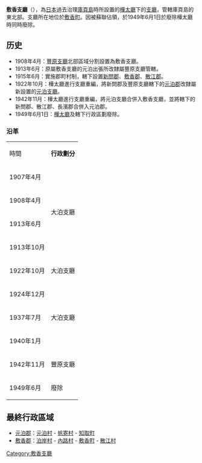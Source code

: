 {{日本支廳 (廢除)|
支廳=敷香支廳|
都道府縣=樺太廳|
日文原名=敷香支庁|
平假名=しくかしちょう|
羅馬字拼音=Shikuka-shicho|
廢除時間=1949年6月1日|
廢除理由=遭[[蘇聯|蘇聯]]佔領，日本放棄主權|
廢除時處置=|
編號=|
面積=|
人口=|
市=|
郡=2|
町=2|
村=5|
統計時間=|
郵遞區號=|
所在地=敷香郡敷香町|
電話號碼=|
外部連結=|
經度=|
緯度=|
地圖=|
}}
'''敷香支廳'''（{{jpn|j=敷香支庁|kyu=敷香支廳|hg=しくかしちょう|rm=Shikuka shichō|f=y}}），為[[日本|日本]]過去治理[[庫頁島|庫頁島]]時所設置的[[樺太廳|樺太廳]]下的[[支廳|支廳]]，管轄庫頁島的東北部。支廳所在地位於[[敷香町|敷香町]]。因被蘇聯佔領，於1949年6月1日於廢除樺太廳時同時廢除。

== 历史 ==
*1908年4月：[[豐原支廳|豐原支廳]]北部區域分割設置為敷香支廳。
*1913年6月：原屬敷香支廳的元泊出張所改隸屬豐原支廳管轄。
*1915年6月：實施郡町村制，轄下設置[[新問郡|新問郡]]、[[敷香郡|敷香郡]]、[[散江郡|散江郡]]。
*1922年10月：樺太廳進行支廳重編，將新問郡及豐原支廳轄下的[[元泊郡|元泊郡]]改隸屬新設置的[[元泊支廳|元泊支廳]]。
*1942年11月：樺太廳進行支廳重編，將元泊支廳合併入敷香支廳，並將轄下的新問郡、散江郡、長濱郡合併入元泊郡。
*1949年6月1日：[[樺太廳|樺太廳]]及轄下行政區劃廢除。

===沿革===
{| align=center border=1 cellspacing=0
|-align=center
| 時間
| colspan=11 | '''行政劃分'''
|-align=center
| 1907年4月
| colspan=2 rowspan=4 | 大泊支廳
| colspan=5 | 豐原支廳
| colspan=4 | 真岡支廳
|-align=center
| 1908年4月
| colspan=3 rowspan=3 | 豐原支廳
| bgcolor=yellow colspan=2 rowspan=3 | 敷香支廳
| colspan=3 | 真岡支廳
| 名好支廳
|-align=center
| 1913年6月
| colspan=2 rowspan=2 | 真岡支廳
| colspan=2 | 久春內支廳
|-align=center
| 1913年10月
| colspan=2 | 泊居支廳
|-align=center
| 1922年10月
| 大泊支廳
| 留多加支廳
| colspan=2 rowspan=2 | 豐原支廳
| colspan=2 rowspan=4 | 元泊支廳
| bgcolor=yellow rowspan=4 | 敷香支廳
| rowspan=4 | 本斗支廳
| rowspan=4 | 真岡支廳
| 泊居支廳
| 鵜城支廳
|-align=center
| 1924年12月
| colspan=2 rowspan=3 | 大泊支廳
| colspan=2 rowspan=2 | 泊居支廳
|-align=center
| 1937年7月
| rowspan=2 | 豐榮支廳
| rowspan=2 | 豐原市
|-align=center
| 1940年1月
| 泊居支廳
| rowspan=2 | 惠須取支廳
|-align=center
| 1942年11月
| colspan=4 | 豐原支廳
| bgcolor=yellow colspan=3 | 敷香支廳
| colspan=3 | 真岡支廳
|-align=center
| 1949年6月
| colspan=11 | 廢除
|}

== 最終行政區域 ==
*[[元泊郡|元泊郡]]：[[元泊村|元泊村]] - [[帆寄村|帆寄村]] - [[知取町|知取町]]
*[[敷香郡|敷香郡]]：[[泊岸村|泊岸村]] - [[內路村|內路村]] - [[敷香町|敷香町]] - [[散江村|散江村]]

{{樺太廳支廳}}
{{敷香支廳}}

[[Category:敷香支廳|Category:敷香支廳]]